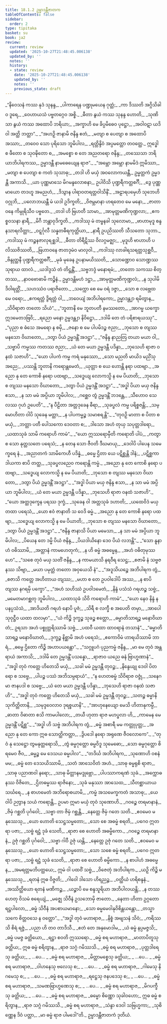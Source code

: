 ```yaml
---
title: 18.1.2 ဥမ္မာဒန္တီဇာတက
tableOfContents: false
sidebar:
  order: 2
type: tipitaka
basket: su
book: ja2
review:
  current: review
  updated: '2025-10-27T21:48:45.006138'
  updated_by: ''
  notes: ''
  history:
  - state: review
    date: '2025-10-27T21:48:45.006138'
    updated_by: ''
    notes: ''
    previous_state: draft
---
```



<ReviewStatus review={frontmatter.review} showDetails={true} />

<HypothesisAnnotation frontmatter={frontmatter} />

<DynamicBreadcrumb />

<Division number="57" book="ja2" e="ch" v="23" p="39">

<Paragraph number="312" type="verses" book="ja2">
_“နိဝေသနံ ကဿ နုဒံ သုနန္ဒ,_  
_ပါကာရေန ပဏ္ဍုမယေန ဂုတ္တံ;_  
_ကာ ဒိဿတိ အဂ္ဂိသိခါဝ ဒူရေ,_  
_ဝေဟာယသံ ပဗ္ဗတဂ္ဂေဝ အစ္စိ._  

</Paragraph>

</Division>
<Division number="58" book="ja2" e="ch" v="23" p="39">

<Paragraph number="313" type="verses" book="ja2">
_ဓီတာ နွယံ ကဿ သုနန္ဒ ဟောတိ,_  
_သုဏိသာ နွယံ ကဿ အထောပိ ဘရိယာ;_  
_အက္ခာဟိ မေ ခိပ္ပမိဓေဝ ပုဋ္ဌော,_  
_အဝါဝဋာ ယဒိ ဝါ အတ္ထိ ဘတ္တာ”._  

</Paragraph>

</Division>
<Division number="59" book="ja2" e="ch" v="23" p="39">

<Paragraph number="314" type="verses" book="ja2">
_“အဟဉှိ ဇာနာမိ ဇနိန္ဒ ဧတံ,_  
_မတျာ စ ပေတျာ စ အထောပိ အဿာ;_  
_တဝေဝ သော ပုရိသော ဘူမိပါလ,_  
_ရတ္တိန္ဒိဝံ အပ္ပမတ္တော တဝတ္ထေ._  

</Paragraph>

</Division>
<Division number="60" book="ja2" e="ch" v="23" p="39">

<Paragraph number="315" book="ja2">
ဣဒ္ဓေါ စ ဖီတော စ သုဝဍ္ဎိတော စ,_  
_အမစ္စော စ တေ အညတရော ဇနိန္ဒ;_  
_တဿေသာ ဘရိယာဘိပါရကဿ,_  
ဥမ္မာဒန္တီ နာမဓေယျေန ရာဇ”._  

</Paragraph>

</Division>
<Division number="61" book="ja2" e="ch" v="23" p="40">

<Paragraph number="316" type="verses" book="ja2">
_“အမ္ဘော အမ္ဘော နာမမိဒံ ဣမိဿာ,_  
_မတျာ စ ပေတျာ စ ကတံ သုသာဓု;_  
_တဒါ ဟိ မယှံ အဝလောကယန္တီ,_  
ဥမ္မတ္တကံ ဥမ္မဒန္တီ အကာသိ._  

</Paragraph>

</Division>
<Division number="62" book="ja2" e="ch" v="23" p="40">

<Paragraph number="317" type="verses" book="ja2">
_ယာ ပုဏ္ဏမာသေ မိဂမန္ဒလောစနာ,_  
ဥပါဝိသိ ပုဏ္ဍရီကတ္တစင်္ဂီ;_  
_ဒွေ ပုဏ္ဏမာယော တဒဟူ အမညဟံ,_  
_ဒိသွာန ပါရာဝတရတ္တဝါသိနိံ._  

</Paragraph>

</Division>
<Division number="63" book="ja2" e="ch" v="23" p="40">

<Paragraph number="318" type="verses" book="ja2">
_အဠာရပမှေဟိ သုဘေဟိ ဝဂ္ဂုဘိ,_  
_ပလောဘယန္တီ မံ ယဒါ ဥဒိက္ခတိ;_  
_ဝိဇမ္ဘမာနာ ဟရတေဝ မေ မနော,_  
_ဇာတာ ဝနေ ကိမ္ပုရိသီဝ ပဗ္ဗတေ._  

</Paragraph>

</Division>
<Division number="64" book="ja2" e="ch" v="23" p="40">

<Paragraph number="319" type="verses" book="ja2">
_တဒါ ဟိ ဗြဟတီ သာမာ,_  
_အာမုတ္တမဏိကုဏ္ဍလာ;_  
_ဧကစ္စဝသနာ နာရီ,_  
_မိဂီ ဘန္တာဝုဒိက္ခတိ._  

</Paragraph>

</Division>
<Division number="65" book="ja2" e="ch" v="23" p="40">

<Paragraph number="320" type="verses" book="ja2">
_ကဒါဿု မံ တမ္ဗနခါ သုလောမာ,_  
_ဗာဟာမုဒူ စန္ဒနသာရလိတ္တာ;_  
_ဝဋ္ဋင်္ဂုလီ သန္နတဓီရကုတ္တိယာ,_  
_နာရီ ဥပညိဿတိ သီသတော သုဘာ._  

</Paragraph>

</Division>
<Division number="66" book="ja2" e="ch" v="23" p="40">

<Paragraph number="321" type="verses" book="ja2">
_ကဒါဿု မံ ကဉ္စနဇာလုရစ္ဆဒါ,_  
_ဓီတာ တိရီဋိဿ ဝိလဂ္ဂမဇ္ဈာ;_  
_မုဒူဟိ ဗာဟာဟိ ပလိဿဇိဿတိ,_  
_ဗြဟာဝနေ ဇာတဒုမံဝ မာလုဝါ._  

</Paragraph>

</Division>
<Division number="67" book="ja2" e="ch" v="23" p="40">

<Paragraph number="322" type="verses" book="ja2">
_ကဒါဿု လာခါရသရတ္တသုစ္ဆဝီ,_  
_ဗိန္ဒုတ္ထနီ ပုဏ္ဍရီကတ္တစင်္ဂီ;_  
_မုခံ မုခေန ဥပနာမယိဿတိ,_  
_သောဏ္ဍောဝ သောဏ္ဍဿ သုရာယ ထာလံ._  

</Paragraph>

</Division>
<Division number="68" book="ja2" e="ch" v="23" p="40">

<Paragraph number="323" type="verses" book="ja2">
_ယဒါဒ္ဒသံ တံ တိဋ္ဌန္တိံ,_  
_သဗ္ဗဘဒ္ဒံ မနောရမံ;_  
_တတော သကဿ စိတ္တဿ,_  
_နာဝဗောဓာမိ ကဉ္စိနံ._  

</Paragraph>

</Division>
<Division number="69" book="ja2" e="ch" v="23" p="41">

<Paragraph number="324" type="verses" book="ja2">
ဥမ္မာဒန္တိမဟံ ဒဋ္ဌာ,_  
_အာမုတ္တမဏိကုဏ္ဍလံ;_  
_န သုပါမိ ဒိဝါရတ္တိံ,_  
_သဟဿံဝ ပရာဇိတော._  

</Paragraph>

</Division>
<Division number="70" book="ja2" e="ch" v="23" p="41">

<Paragraph number="325" type="verses" book="ja2">
_သက္ကော စေ မေ ဝရံ ဒဇ္ဇာ,_  
_သော စ လဗ္ဘေထ မေ ဝရော;_  
_ဧကရတ္တံ ဒွိရတ္တံ ဝါ,_  
_ဘဝေယျံ အဘိပါရကော;_  
ဥမ္မာဒန္တျာ ရမိတွာန,_  
_သိဝိရာဇာ တတော သိယံ”._  

</Paragraph>

</Division>
<Division number="71" book="ja2" e="ch" v="23" p="41">

<Paragraph number="326" type="verses" book="ja2">
_“ဘူတာနိ မေ ဘူတပတီ နမဿတော,_  
_အာဂမ္မ ယက္ခော ဣဒမေတဒဗြဝိ;_  
_ရညော မနော ဥမ္မဒန္တျာ နိဝိဋ္ဌော,_  
_ဒဒါမိ တေ တံ ပရိစာရယဿု”._  

</Paragraph>

</Division>
<Division number="72" book="ja2" e="ch" v="23" p="41">

<Paragraph number="327" type="verses" book="ja2">
_“ပုညာ စ ဓံသေ အမရော န စမှိ,_  
_ဇနော စ မေ ပါပမိဒဉ္စ ဇညာ;_  
_ဘုသော စ တျဿ မနသော ဝိဃာတော,_  
_ဒတွာ ပိယံ ဥမ္မဒန္တိံ အဒဋ္ဌာ”._  

</Paragraph>

</Division>
<Division number="73" book="ja2" e="ch" v="23" p="41">

<Paragraph number="328" type="verses" book="ja2">
_“ဇနိန္ဒ နာညတြ တယာ မယာ ဝါ,_  
_သဗ္ဗာပိ ကမ္မဿ ကတဿ ဇညာ;_  
_ယံ တေ မယာ ဥမ္မဒန္တီ ပဒိန္နာ,_  
_ဘုသေဟိ ရာဇာ ဝနထံ သဇာဟိ”._  

</Paragraph>

</Division>
<Division number="74" book="ja2" e="ch" v="23" p="41">

<Paragraph number="329" type="verses" book="ja2">
_“ယော ပါပကံ ကမ္မ ကရံ မနုဿော,_  
_သော မညတိ မာယိဒ မညိံသု အညေ;_  
_ပဿန္တိ ဘူတာနိ ကရောန္တမေတံ,_  
_ယုတ္တာ စ ယေ ဟောန္တိ နရာ ပထဗျာ._  

</Paragraph>

</Division>
<Division number="75" book="ja2" e="ch" v="23" p="41">

<Paragraph number="330" type="verses" book="ja2">
_အညော နု တေ ကောစိ နရော ပထဗျာ,_  
_သဒ္ဓေယျ လောကသ္မိ န မေ ပိယာတိ;_  
_ဘုသော စ တျဿ မနသော ဝိဃာတော,_  
_ဒတွာ ပိယံ ဥမ္မဒန္တိံ အဒဋ္ဌာ”._  

</Paragraph>

</Division>
<Division number="76" book="ja2" e="ch" v="23" p="42">

<Paragraph number="331" type="verses" book="ja2">
_“အဒ္ဓါ ပိယာ မယှ ဇနိန္ဒ ဧသာ,_  
_န သာ မမံ အပ္ပိယာ ဘူမိပါလ;_  
_ဂစ္ဆေဝ တွံ ဥမ္မဒန္တိံ ဘဒန္တေ,_  
_သီဟောဝ သေလဿ ဂုဟံ ဥပေတိ”._  

</Paragraph>

</Division>
<Division number="77" book="ja2" e="ch" v="23" p="42">

<Paragraph number="332" type="verses" book="ja2">
_“န ပီဠိတာ အတ္တဒုခေန ဓီရာ,_  
_သုခပ္ဖလံ ကမ္မ ပရိစ္စဇန္တိ;_  
_သမ္မောဟိတာ ဝါပိ သုခေန မတ္တာ,_  
_န ပါပကမ္မဉ္စ သမာစရန္တိ”._  

</Paragraph>

</Division>
<Division number="78" book="ja2" e="ch" v="23" p="42">

<Paragraph number="333" type="verses" book="ja2">
_“တုဝဉှိ မာတာ စ ပိတာ စ မယှံ,_  
_ဘတ္တာ ပတီ ပေါသကော ဒေဝတာ စ;_  
_ဒါသော အဟံ တုယှ သပုတ္တဒါရော,_  
_ယထာသုခံ သာမိ ကရောဟိ ကာမံ”._  

</Paragraph>

</Division>
<Division number="79" book="ja2" e="ch" v="23" p="42">

<Paragraph number="334" type="verses" book="ja2">
_“ယော ဣဿရောမှီတိ ကရောတိ ပါပံ,_  
_ကတွာ စ သော နုတ္တသတေ ပရေသံ;_  
_န တေန သော ဇီဝတိ ဒီဃမာယု,_  
_ဒေဝါပိ ပါပေန သမေက္ခရေ နံ._  

</Paragraph>

</Division>
<Division number="80" book="ja2" e="ch" v="23" p="42">

<Paragraph number="335" type="verses" book="ja2">
_အညာတကံ သာမိကေဟီ ပဒိန္နံ,_  
_ဓမ္မေ ဌိတာ ယေ ပဋိစ္ဆန္တိ ဒါနံ;_  
_ပဋိစ္ဆကာ ဒါယကာ စာပိ တတ္ထ,_  
_သုခပ္ဖလညေဝ ကရောန္တိ ကမ္မံ._  

</Paragraph>

</Division>
<Division number="81" book="ja2" e="ch" v="23" p="42">

<Paragraph number="336" type="verses" book="ja2">
_အညော နု တေ ကောစိ နရော ပထဗျာ,_  
_သဒ္ဓေယျ လောကသ္မိ န မေ ပိယာတိ;_  
_ဘုသော စ တျဿ မနသော ဝိဃာတော,_  
_ဒတွာ ပိယံ ဥမ္မဒန္တိံ အဒဋ္ဌာ”._  

</Paragraph>

</Division>
<Division number="82" book="ja2" e="ch" v="23" p="42">

<Paragraph number="337" type="verses" book="ja2">
_“အဒ္ဓါ ပိယာ မယှ ဇနိန္ဒ ဧသာ,_  
_န သာ မမံ အပ္ပိယာ ဘူမိပါလ;_  
_ယံ တေ မယာ ဥမ္မဒန္တီ ပဒိန္နာ,_  
_ဘုသေဟိ ရာဇာ ဝနထံ သဇာဟိ”._  

</Paragraph>

</Division>
<Division number="83" book="ja2" e="ch" v="23" p="43">

<Paragraph number="338" type="verses" book="ja2">
_“ယော အတ္တဒုက္ခေန ပရဿ ဒုက္ခံ,_  
_သုခေန ဝါ အတ္တသုခံ ဒဟာတိ;_  
_ယထေဝိဒံ မယှ တထာ ပရေသံ,_  
_ယော ဧဝံ ဇာနာတိ သ ဝေဒိ ဓမ္မံ._  

</Paragraph>

</Division>
<Division number="84" book="ja2" e="ch" v="23" p="43">

<Paragraph number="339" type="verses" book="ja2">
_အညော နု တေ ကောစိ နရော ပထဗျာ,_  
_သဒ္ဓေယျ လောကသ္မိ န မေ ပိယာတိ;_  
_ဘုသော စ တျဿ မနသော ဝိဃာတော,_  
_ဒတွာ ပိယံ ဥမ္မဒန္တိံ အဒဋ္ဌာ”._  

</Paragraph>

</Division>
<Division number="85" book="ja2" e="ch" v="23" p="43">

<Paragraph number="340" type="verses" book="ja2">
_“ဇနိန္ဒ ဇာနာသိ ပိယာ မမေသာ,_  
_န သာ မမံ အပ္ပိယာ ဘူမိပါလ;_  
_ပိယေန တေ ဒမ္မိ ပိယံ ဇနိန္ဒ,_  
_ပိယဒါယိနော ဒေဝ ပိယံ လဘန္တိ”._  

</Paragraph>

</Division>
<Division number="86" book="ja2" e="ch" v="23" p="43">

<Paragraph number="341" type="verses" book="ja2">
_“သော နူနာဟံ ဝဓိဿာမိ,_  
_အတ္တာနံ ကာမဟေတုကံ;_  
_န ဟိ ဓမ္မံ အဓမ္မေန,_  
_အဟံ ဝဓိတုမုဿဟေ”._  

</Paragraph>

</Division>
<Division number="87" book="ja2" e="ch" v="23" p="43">

<Paragraph number="342" type="verses" book="ja2">
_“သစေ တုဝံ မယှ သတိံ ဇနိန္ဒ,_  
_န ကာမယာသိ နရဝီရ သေဋ္ဌ;_  
_စဇာမိ နံ သဗ္ဗဇနဿ သိဗျာ,_  
_မယာ ပမုတ္တံ တတော အဝှယေသိ နံ”._  

</Paragraph>

</Division>
<Division number="88" book="ja2" e="ch" v="23" p="43">

<Paragraph number="343" type="verses" book="ja2">
_“အဒူသိယဉ္စေ အဘိပါရက တွံ,_  
_စဇာသိ ကတ္တေ အဟိတာယ တျဿ;_  
_မဟာ စ တေ ဥပဝါဒေါပိ အဿ,_  
_န စာပိ တျဿ နဂရမှိ ပက္ခော”._  

</Paragraph>

</Division>
<Division number="89" book="ja2" e="ch" v="23" p="43">

<Paragraph number="344" type="verses" book="ja2">
_“အဟံ သဟိဿံ ဥပဝါဒမေတံ,_  
_နိန္ဒံ ပသံသံ ဂရဟဉ္စ သဗ္ဗံ;_  
_မမေတမာဂစ္ဆတု ဘူမိပါလ,_  
_ယထာသုခံ သိဝိ ကရောဟိ ကာမံ”._  

</Paragraph>

</Division>
<Division number="90" book="ja2" e="ch" v="23" p="44">

<Paragraph number="345" type="verses" book="ja2">
_“ယော နေဝ နိန္ဒံ န ပနပ္ပသံသံ,_  
_အာဒိယတိ ဂရဟံ နောပိ ပူဇံ;_  
_သိရီ စ လက္ခီ စ အပေတိ တမှာ,_  
_အာပေါ သုဝုဋ္ဌီဝ ယထာ ထလမှာ”._  

</Paragraph>

</Division>
<Division number="91" book="ja2" e="ch" v="23" p="44">

<Paragraph number="346" type="verses" book="ja2">
_“ယံ ကိဉ္စိ ဒုက္ခဉ္စ သုခဉ္စ ဧတ္တော,_  
_ဓမ္မာတိသာရဉ္စ မနောဝိဃာတံ;_  
ဥရသာ အဟံ ပစ္စုတ္တရိဿာမိ သဗ္ဗံ,_  
_ပထဝီ ယထာ ထာဝရာနံ တသာနံ”._  

</Paragraph>

</Division>
<Division number="92" book="ja2" e="ch" v="23" p="44">

<Paragraph number="347" type="verses" book="ja2">
_“ဓမ္မာတိသာရဉ္စ မနောဝိဃာတံ,_  
_ဒုက္ခဉ္စ နိစ္ဆာမိ အဟံ ပရေသံ;_  
_ဧကောဝိမံ ဟာရယိဿာမိ ဘာရံ,_  
_ဓမ္မေ ဌိတော ကိဉ္စိ အဟာပယန္တော”._  

</Paragraph>

</Division>
<Division number="93" book="ja2" e="ch" v="23" p="44">

<Paragraph number="348" type="verses" book="ja2">
_“သဂ္ဂူပဂံ ပုညကမ္မံ ဇနိန္ဒ,_  
_မာ မေ တုဝံ အန္တရာယံ အကာသိ;_  
_ဒဒါမိ တေ ဥမ္မဒန္တိံ ပသန္နော,_  
_ရာဇာဝ ယညေ ဓနံ ဗြာဟ္မဏာနံ”._  

</Paragraph>

</Division>
<Division number="94" book="ja2" e="ch" v="23" p="44">

<Paragraph number="349" type="verses" book="ja2">
_“အဒ္ဓါ တုဝံ ကတ္တေ ဟိတေသိ မယှံ,_  
_သခါ မမံ ဥမ္မဒန္တီ တုဝဉ္စ;_  
_နိန္ဒေယျု ဒေဝါ ပိတရော စ သဗ္ဗေ,_  
_ပါပဉ္စ ပဿံ အဘိသမ္ပရာယံ”._  

</Paragraph>

</Division>
<Division number="95" book="ja2" e="ch" v="23" p="44">

<Paragraph number="350" type="verses" book="ja2">
_“န ဟေတဓမ္မံ သိဝိရာဇ ဝဇ္ဇုံ,_  
_သနေဂမာ ဇာနပဒါ စ သဗ္ဗေ;_  
_ယံ တေ မယာ ဥမ္မဒန္တီ ပဒိန္နာ,_  
_ဘုသေဟိ ရာဇာ ဝနထံ သဇာဟိ”._  

</Paragraph>

</Division>
<Division number="96" book="ja2" e="ch" v="23" p="44">

<Paragraph number="351" type="verses" book="ja2">
_“အဒ္ဓါ တုဝံ ကတ္တေ ဟိတေသိ မယှံ,_  
_သခါ မမံ ဥမ္မဒန္တီ တုဝဉ္စ;_  
_သတဉ္စ ဓမ္မာနိ သုကိတ္တိတာနိ,_  
_သမုဒ္ဒဝေလာဝ ဒုရစ္စယာနိ”._  

</Paragraph>

</Division>
<Division number="97" book="ja2" e="ch" v="23" p="45">

<Paragraph number="352" type="verses" book="ja2">
_“အာဟုနေယျော မေသိ ဟိတာနုကမ္ပီ,_  
_ဓာတာ ဝိဓာတာ စသိ ကာမပါလော;_  
_တယီ ဟုတာ ရာဇ မဟပ္ဖလာ ဟိ,_  
_ကာမေန မေ ဥမ္မဒန္တိံ ပဋိစ္ဆ”._  

</Paragraph>

</Division>
<Division number="98" book="ja2" e="ch" v="23" p="45">

<Paragraph number="353" type="verses" book="ja2">
_“အဒ္ဓါ ဟိ သဗ္ဗံ အဘိပါရက တွံ,_  
_ဓမ္မံ အစာရီ မမ ကတ္တုပုတ္တ;_  
_အညော နု တေ ကော ဣဓ သောတ္ထိကတ္တာ,_  
_ဒွိပဒေါ နရော အရုဏေ ဇီဝလောကေ”._  

</Paragraph>

</Division>
<Division number="99" book="ja2" e="ch" v="23" p="45">

<Paragraph number="354" type="verses" book="ja2">
_“တုဝံ နု သေဋ္ဌော တွမနုတ္တရောသိ,_  
_တွံ ဓမ္မဂုတ္တော ဓမ္မဝိဒူ သုမေဓော;_  
_သော ဓမ္မဂုတ္တော စိရမေဝ ဇီဝ,_  
_ဓမ္မဉ္စ မေ ဒေသယ ဓမ္မပါလ”._  

</Paragraph>

</Division>
<Division number="100" book="ja2" e="ch" v="23" p="45">

<Paragraph number="355" type="verses" book="ja2">
_“တဒိင်္ဃ အဘိပါရက,_  
_သုဏောဟိ ဝစနံ မမ;_  
_ဓမ္မံ တေ ဒေသယိဿာမိ,_  
_သတံ အာသေဝိတံ အဟံ._  

</Paragraph>

</Division>
<Division number="101" book="ja2" e="ch" v="23" p="45">

<Paragraph number="356" type="verses" book="ja2">
_သာဓု ဓမ္မရုစိ ရာဇာ,_  
_သာဓု ပညာဏဝါ နရော;_  
_သာဓု မိတ္တာနမဒ္ဒုဗ္ဘော,_  
_ပါပဿာကရဏံ သုခံ._  

</Paragraph>

</Division>
<Division number="102" book="ja2" e="ch" v="23" p="45">

<Paragraph number="357" type="verses" book="ja2">
_အက္ကောဓနဿ ဝိဇိတေ,_  
_ဌိတဓမ္မဿ ရာဇိနော;_  
_သုခံ မနုဿာ အာသေထ,_  
_သီတစ္ဆာယာယ သင်္ဃရေ._  

</Paragraph>

</Division>
<Division number="103" book="ja2" e="ch" v="23" p="45">

<Paragraph number="358" type="verses" book="ja2">
_န စာဟမေတံ အဘိရောစယာမိ,_  
_ကမ္မံ အသမေက္ခကတံ အသာဓု;_  
_ယေ ဝါပိ ဉတွာန သယံ ကရောန္တိ,_  
ဥပမာ ဣမာ မယှံ တုဝံ သုဏောဟိ._  

</Paragraph>

</Division>
<Division number="104" book="ja2" e="ch" v="23" p="45">

<Paragraph number="359" type="verses" book="ja2">
_ဂဝဉ္စေ တရမာနာနံ,_  
_ဇိမှံ ဂစ္ဆတိ ပုင်္ဂဝေါ;_  
_သဗ္ဗာ တာ ဇိမှံ ဂစ္ဆန္တိ,_  
_နေတ္တေ ဇိမှံ ဂတေ သတိ._  

</Paragraph>

</Division>
<Division number="105" book="ja2" e="ch" v="23" p="45">

<Paragraph number="360" type="verses" book="ja2">
_ဧဝမေဝ မနုဿေသု,_  
_ယော ဟောတိ သေဋ္ဌသမ္မတော;_  
_သော စေ အဓမ္မံ စရတိ,_  
_ပဂေဝ ဣတရာ ပဇာ;_  
_သဗ္ဗံ ရဋ္ဌံ ဒုခံ သေတိ,_  
_ရာဇာ စေ ဟောတိ အဓမ္မိကော._  

</Paragraph>

</Division>
<Division number="106" book="ja2" e="ch" v="23" p="46">

<Paragraph number="361" type="verses" book="ja2">
_ဂဝဉ္စေ တရမာနာနံ,_  
ဥဇုံ ဂစ္ဆတိ ပုင်္ဂဝေါ;_  
_သဗ္ဗာ ဂါဝီ ဥဇုံ ယန္တိ,_  
_နေတ္တေ ဥဇုံ ဂတေ သတိ._  

</Paragraph>

</Division>
<Division number="107" book="ja2" e="ch" v="23" p="46">

<Paragraph number="362" type="verses" book="ja2">
_ဧဝမေဝ မနုဿေသု,_  
_ယော ဟောတိ သေဋ္ဌသမ္မတော;_  
_သော သစေ ဓမ္မံ စရတိ,_  
_ပဂေဝ ဣတရာ ပဇာ;_  
_သဗ္ဗံ ရဋ္ဌံ သုခံ သေတိ,_  
_ရာဇာ စေ ဟောတိ ဓမ္မိကော._  

</Paragraph>

</Division>
<Division number="108" book="ja2" e="ch" v="23" p="46">

<Paragraph number="363" type="verses" book="ja2">
_န စာပါဟံ အဓမ္မေန,_  
_အမရတ္တမဘိပတ္ထယေ;_  
ဣမံ ဝါ ပထဝိံ သဗ္ဗံ,_  
_ဝိဇေတုံ အဘိပါရက._  

</Paragraph>

</Division>
<Division number="109" book="ja2" e="ch" v="23" p="46">

<Paragraph number="364" type="verses" book="ja2">
_ယဉှိ ကိဉ္စိ မနုဿေသု,_  
_ရတနံ ဣဓ ဝိဇ္ဇတိ;_  
_ဂါဝေါ ဒါသော ဟိရညဉ္စ,_  
_ဝတ္ထိယံ ဟရိစန္ဒနံ._  

</Paragraph>

</Division>
<Division number="110" book="ja2" e="ch" v="23" p="46">

<Paragraph number="365" type="verses" book="ja2">
_အဿိတ္ထိယော ရတနံ မဏိကဉ္စ,_  
_ယဉ္စာပိ မေ စန္ဒသူရိယာ အဘိပါလယန္တိ;_  
_န တဿ ဟေတု ဝိသမံ စရေယျံ,_  
_မဇ္ဈေ သိဝီနံ ဥသဘောမှိ ဇာတော._  

</Paragraph>

</Division>
<Division number="111" book="ja2" e="ch" v="23" p="46">

<Paragraph number="366" type="verses" book="ja2">
_နေတာ ဟိတာ ဥဂ္ဂတော ရဋ္ဌပါလော,_  
_ဓမ္မံ သိဝီနံ အပစာယမာနော;_  
_သော ဓမ္မမေဝါနုဝိစိန္တယန္တော,_  
_တသ္မာ သကေ စိတ္တဝသေ န ဝတ္တော”._  

</Paragraph>

</Division>
<Division number="112" book="ja2" e="ch" v="23" p="46">

<Paragraph number="367" type="verses" book="ja2">
_“အဒ္ဓါ တုဝံ မဟာရာဇ,_  
_နိစ္စံ အဗျသနံ သိဝံ;_  
_ကရိဿသိ စိရံ ရဇ္ဇံ,_  
_ပညာ ဟိ တဝ တာဒိသီ._  

</Paragraph>

</Division>
<Division number="113" book="ja2" e="ch" v="23" p="46">

<Paragraph number="368" type="verses" book="ja2">
_ဧတံ တေ အနုမောဒါမ,_  
_ယံ ဓမ္မံ နပ္ပမဇ္ဇသိ;_  
_ဓမ္မံ ပမဇ္ဇ ခတ္တိယော,_  
_ရဋ္ဌာ စဝတိ ဣဿရော._  

</Paragraph>

</Division>
<Division number="114" book="ja2" e="ch" v="23" p="46">

<Paragraph number="369" type="verses" book="ja2">
_ဓမ္မံ စရ မဟာရာဇ,_  
_မာတာပိတူသု ခတ္တိယ;_  
ဣဓ ဓမ္မံ စရိတွာန,_  
_ရာဇ သဂ္ဂံ ဂမိဿသိ._  

</Paragraph>

</Division>
<Division number="115" book="ja2" e="ch" v="23" p="46">

<Paragraph number="370" type="verses" book="ja2">
_ဓမ္မံ စရ မဟာရာဇ,_  
_ပုတ္တဒါရေသု ခတ္တိယ;_  
_ …ပေ… _  

</Paragraph>

</Division>
<Division number="116" book="ja2" e="ch" v="23" p="46">

<Paragraph number="371" type="verses" book="ja2">
_ဓမ္မံ စရ မဟာရာဇ,_  
_မိတ္တာမစ္စေသု ခတ္တိယ;_  
_ …ပေ… _  

</Paragraph>

</Division>
<Division number="117" book="ja2" e="ch" v="23" p="46">

<Paragraph number="372" type="verses" book="ja2">
_ဓမ္မံ စရ မဟာရာဇ,_  
_ဝါဟနေသု ဗလေသု စ;_  
_ …ပေ… _  

</Paragraph>

</Division>
<Division number="118" book="ja2" e="ch" v="23" p="46">

<Paragraph number="373" type="verses" book="ja2">
_ဓမ္မံ စရ မဟာရာဇ,_  
_ဂါမေသု နိဂမေသု စ;_  
_ …ပေ… _  

</Paragraph>

</Division>
<Division number="119" book="ja2" e="ch" v="23" p="47">

<Paragraph number="374" type="verses" book="ja2">
_ဓမ္မံ စရ မဟာရာဇ,_  
_ရဋ္ဌေသု ဇနပဒေသု စ;_  
_ …ပေ… _  

</Paragraph>

</Division>
<Division number="120" book="ja2" e="ch" v="23" p="47">

<Paragraph number="375" type="verses" book="ja2">
_ဓမ္မံ စရ မဟာရာဇ,_  
_သမဏဗြာဟ္မဏေသု စ;_  
_ …ပေ… _  

</Paragraph>

</Division>
<Division number="121" book="ja2" e="ch" v="23" p="47">

<Paragraph number="376" type="verses" book="ja2">
_ဓမ္မံ စရ မဟာရာဇ,_  
_မိဂပက္ခီသု ခတ္တိယ;_  
_ …ပေ… _  

</Paragraph>

</Division>
<Division number="122" book="ja2" e="ch" v="23" p="47">

<Paragraph number="377" type="verses" book="ja2">
_ဓမ္မံ စရ မဟာရာဇ,_  
_ဓမ္မော စိဏ္ဏော သုခါဝဟော;_  
ဣဓ ဓမ္မံ စရိတွာန,_  
_ရာဇ သဂ္ဂံ ဂမိဿသိ._  

</Paragraph>

</Division>
<Division number="123" book="ja2" e="ch" v="23" p="47">

<Paragraph number="378" type="verses" book="ja2">
_ဓမ္မံ စရ မဟာရာဇ,_  
_သဲန္ဒာ ဒေဝါ သဗြဟ္မကာ;_  
_သုစိဏ္ဏေန ဒိဝံ ပတ္တာ,_  
_မာ ဓမ္မံ ရာဇ ပါမဒေါ”တိ._  


</Paragraph>
</Division>

<Paragraph number="379" type="center" book="ja2">
ဥမ္မာဒန္တီဇာတကံ ဒုတိယံ.
</Paragraph>